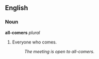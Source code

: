 ==English==
===Noun===
'''all-comers''' ''plural''

#Everyone who comes.
#:''The meeting is open to all-comers.''